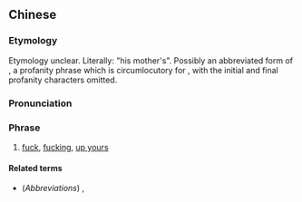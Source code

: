 {{also|他妈的}}
==Chinese==
{{zh-forms|s=他妈的}}

===Etymology===
Etymology unclear. Literally: "his mother's". Possibly an abbreviated form of {{m|zh|[[肏]]他媽的[[屄]]||fuck his mother's vagina}}, a profanity phrase which is circumlocutory for {{m|zh|肏[[你]]媽的屄||fuck your mother's vagina}}, with the initial and final profanity characters omitted.

===Pronunciation===
{{zh-pron
|m=tāmāde
|c=taa1 maa1 dik1
|cat=intj
}}

===Phrase===
{{zh-interj}}

# [[fuck]], [[fucking]], [[up yours]]
#: {{zh-x|你 '''他媽的'''。|'''Fuck''' you.}}
#: {{zh-x|'''他媽的'''，坐 完 車 不 給 錢，您 說 是 什麼 人頭兒！|ref=鲁迅《坟·论“他妈的”》|'''Fuck'''. Not paying after taking a ride. What kind of person is this!}}
#: {{zh-x|「咣啷」一 聲 他 把 刀叉 扔 到 桌 上，罵 道：「這 飯 真 '''他媽''' 難吃。」|"Bang." He threw the cutlery onto the table, and swore, "This food is '''fucking''' shit."}}
#: {{zh-x|肏，才 給 五 塊，你 '''他媽的''' 太 摳門 了 吧。|Fuck, only five dollars. You are so '''fucking''' stingy.}}
#: {{zh-x|我 才 '''他媽的''' 不 在乎{hu} 呢。|I don't '''fucking''' care.|link=|in_notes=}}

====Related terms====
* (''Abbreviations'') {{zh-l|媽的}}, {{zh-l|他媽}}